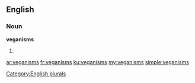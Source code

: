 ==English==

===Noun===
'''veganisms'''

# {{plural of|veganism}}

[[Category:English plurals]]

[[ar:veganisms]]
[[fr:veganisms]]
[[ku:veganisms]]
[[my:veganisms]]
[[simple:veganisms]]